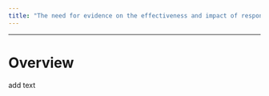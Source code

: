```yaml
---
title: "The need for evidence on the effectiveness and impact of responses"
---
```


------------------------------------------------------------------------

# Overview

add text
